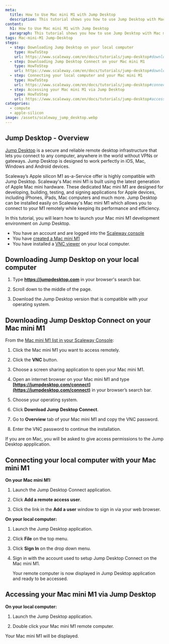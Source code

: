 ```yaml
---
meta:
  title: How to Use Mac mini M1 with Jump Desktop 
  description: This tutorial shows you how to use Jump Desktop with Mac mini M1
content:
  h1: How to Use Mac mini M1 with Jump Desktop 
  paragraph: This tutorial shows you how to use Jump Desktop with Mac mini M1
tags: Mac-mini-M1 Jump-Desktop 
steps:
  - step: Downloading Jump Desktop on your local computer
    type: HowToStep
    url: https://www.scaleway.com/en/docs/tutorials/jump-desktop#downloading-jump-deskptop-on-your-local-computer
  - step: Downloading Jump Desktop Connect on your Mac mini M1
    type: HowToStep
    url: https://www.scaleway.com/en/docs/tutorials/jump-desktop#downloading-jump-desktop-connect-on-your-mac-mini-m1/
  - step: Connecting your local computer and your Mac mini M1
    type: HowToStep
    url: https://www.scaleway.com/en/docs/tutorials/jump-desktop#connecting-your-computer-and-your-mac-mini-m1/  
  - step: Accessing your Mac mini M1 via Jump Desktop
    type: HowToStep
    url: https://www.scaleway.com/en/docs/tutorials/jump-desktop#accessing-your-mac-mini-m1-via-jump-desktop/
categories:
  - compute
  - apple-silicon
image: /assets/scaleway_jump_desktop.webp
---
```


## Jump Desktop - Overview

[Jump Desktop](https://jumpdesktop.com) is a secure and reliable remote desktop infrastructure that lets you connect to any computer, anywhere in the world without VPNs or gateways. Jump Desktop is designed to work perfectly in iOS, Mac, Windows and Android devices.

Scaleway’s Apple silicon M1 as-a-Service offer is highly compatible with Jump Desktop. Scaleway's Mac mini M1 is built using the latest generation of Apple Mac mini hardware. These dedicated Mac mini M1 are designed for developing, building, testing, and signing applications for Apple devices, including iPhones, iPads, Mac computers and much more. Jump Desktop can be installed easily on Scaleway's Mac mini M1 which allows you to connect to your M1 remotely while keeping its performance and efficiency.

In this tutorial, you will learn how to launch your Mac mini M1 development environment on Jump Desktop.

<Message type="requirement">

- You have an account and are logged into the [Scaleway console](https://console.scaleway.com)
- You have [created a Mac mini M1](/compute/apple-silicon/how-to/create-mac-mini-m1)
- You have installed a [VNC viewer](https://www.tightvnc.com/) on your local computer. 

</Message>

## Downloading Jump Desktop on your local computer 

1. Type **https://jumpdesktop.com** in your browser's search bar. 

2. Scroll down to the middle of the page.

    <Lightbox src="scaleway-middle-of-the-page.webp" alt="os to choose jump dekstop" />

3. Download the Jump Desktop version that is compatible with your operating system. 


## Downloading Jump Desktop Connect on your Mac mini M1

From the [Mac mini M1 list in your Scaleway Console](https://console.scaleway.com/asaas/servers): 

1. Click the Mac mini M1 you want to access remotely.

2. Click the **VNC** button. 

    <Lightbox src="scaleway-vnc-access.webp" alt="vnc button to access mac mini" />

3. Choose a screen sharing application to open your Mac mini M1. 

4. Open an internet browser on your Mac mini M1 and type **[https://jumpdesktop.com/connect](https://jumpdesktop.com/connect)** in your browser’s search bar.

5. Choose your operating system. 

    <Lightbox src="scaleway-jump-desktop-connect.webp" alt="download jump desktop connect" />

6. Click **Download Jump Desktop Connect**. 

7. Go to **Overview** tab of your Mac mini M1  and copy the VNC password. 

8. Enter the VNC password to continue the installation.

<Message type="note">

If you are on Mac, you will be asked to give access permissions to the Jump Desktop appplication. 

</Message>


## Connecting your local computer with your Mac mini M1

**On your Mac mini M1:**

1. Launch the Jump Desktop Connect application. 

2. Click **Add a remote access user**. 

    <Lightbox src="scaleway-add-remote-access-user.webp" alt="add remote access user " />

3. Click the link in the **Add a user** window to sign in via your web browser.
 

**On your local computer:**

1. Launch the Jump Desktop application. 

2. Click **File** on the top menu. 

3. Click **Sign In** on the drop down menu.

4. Sign in with the account used to setup Jump Desktop Connect on the Mac mini M1. 

    <Lightbox src="scaleway-jump-desktop-remote.webp" alt="jump dekstop remote" />

    <Message type="note">
    
    Your remote computer is now displayed in Jump Desktop application and ready to be accessed.

    </Message>


## Accessing your Mac mini M1 via Jump Desktop

**On your local computer:**

1. Launch the Jump Desktop application. 

2. Double click your Mac mini M1 remote computer.

Your Mac mini M1 will be displayed.

<Lightbox src="scaleway-mac-mini-m1.webp" alt="mac mini m1 page" />
